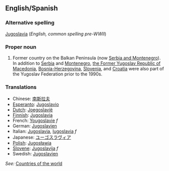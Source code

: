 ==English/Spanish==

===Alternative spelling===
[[Jugoslavia]] (''English, common spelling pre-WWII'')

===Proper noun===
# Former country on the Balkan Peninsula (now [[Serbia and Montenegro]]).  In addition to [[Serbia]] and [[Montenegro]], [[Macedonia|the Former Yugoslav Republic of Macedonia]], [[Bosnia and Herzegovina|Bosnia-Herzegovina]], [[Slovenia]], and [[Croatia]] were also part of the Yugoslav Federation prior to the 1990s.

===Translations===
*Chinese: [[南斯拉夫]]
*[[Esperanto]]: [[Jugoslavio]]
*[[Dutch]]: [[Joegoslavië]]
*[[Finnish]]: [[Jugoslavia]]
*French: [[Yougoslavie]] ''f''
*German: [[Jugoslavien]]
*Italian: [[Jugoslavia]], [[Iugoslavia]] ''f''
*Japanese: [[ユーゴスラヴィア]]
*[[Polish]]: [[Jugosławia]]
*[[Slovene]]: [[Jugoslavija]] ''f''
*Swedish: [[Jugoslavien]]

''See:'' [[Countries of the world]]